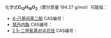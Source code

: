 {{DISPLAYTITLE:C<sub>12</sub>H<sub>18</sub>O<sub>2</sub>}}{{MolFormDisambigNav|C=12|H=18|O=2}}
化学式'''C<sub>12</sub>H<sub>18</sub>O<sub>2</sub>'''（摩尔质量 194.27 g/mol）可能指： 

* [[4-己基间苯二酚|4-己基间苯二酚]] CAS编号：{{CAS|136-77-6}}
* [[瑟丹内酯|瑟丹内酯]] CAS编号：{{CAS|6415-59-4}}
* [[2,5-二甲氧基对伞花烃|2,5-二甲氧基对伞花烃]] CAS编号：{{CAS|14753-08-3}}

{{MolFormDisambig}}
